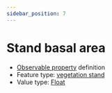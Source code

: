 ```yaml
---
sidebar_position: 7
---
```



# Stand basal area

- [Observable property](/viewers/dawe-vocabs?uri=https://linked.data.gov.au/def/nrm/f437f23a-7965-4bae-9dc3-2aead06786ec) definition
- Feature type: [vegetation stand](http://linked.data.gov.au/def/tern-cv/1f93a3e8-4c78-4b08-85a4-6869c9ee17ac)
- Value type: [Float](https://w3id.org/tern/ontologies/tern/Float)


<Example protocolModule="basal-area-lite-dbh" observableProperty="https://linked.data.gov.au/def/nrm/f437f23a-7965-4bae-9dc3-2aead06786ec" />

